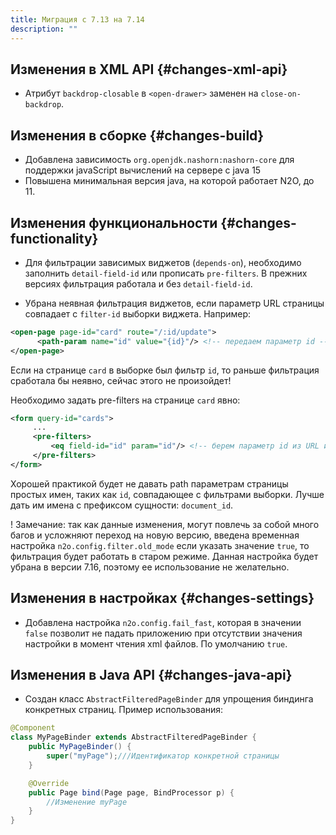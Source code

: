 ```yaml
---
title: Миграция с 7.13 на 7.14
description: ""
---
```


## Изменения в XML API {#changes-xml-api}

- Атрибут `backdrop-closable` в `<open-drawer>` заменен на `close-on-backdrop`.

## Изменения в сборке {#changes-build}

- Добавлена зависимость `org.openjdk.nashorn:nashorn-core` для поддержки javaScript вычислений на сервере с java 15
- Повышена минимальная версия java, на которой работает N2O, до 11.

## Изменения функциональности {#changes-functionality}

- Для фильтрации зависимых виджетов (`depends-on`), необходимо заполнить
`detail-field-id` или прописать `pre-filters`. В прежних версиях фильтрация работала и без `detail-field-id`.

- Убрана неявная фильтрация виджетов, если параметр URL страницы совпадает с `filter-id`
выборки виджета. Например:

```xml
<open-page page-id="card" route="/:id/update">
      <path-param name="id" value="{id}"/> <!-- передаем параметр id -->
</open-page>
```

Если на странице `card` в выборке был фильтр `id`, то раньше фильтрация
сработала бы неявно, сейчас этого не произойдет!

Необходимо задать pre-filters на странице `card` явно:

```xml
<form query-id="cards">
     ...
     <pre-filters>
         <eq field-id="id" param="id"/> <!-- берем параметр id из URL и фильтруем форму -->
     </pre-filters>
</form>
```

Хорошей практикой будет не давать path параметрам страницы простых имен, таких как `id`, совпадающее с фильтрами выборки. Лучше дать им имена с префиксом сущности: `document_id`.


! Замечание: так как данные изменения, могут повлечь за собой много багов и
усложняют переход на новую версию, введена временная настройка
`n2o.config.filter.old_mode` если указать значение `true`, то фильтрация будет работать
в старом режиме. Данная настройка будет убрана в версии 7.16, поэтому ее использование не желательно.

## Изменения в настройках {#changes-settings}

- Добавлена настройка `n2o.config.fail_fast`, которая в значении `false` позволит не падать приложению при отсутствии значения настройки в момент чтения xml файлов.
По умолчанию `true`.

## Изменения в Java API {#changes-java-api}

- Создан класс `AbstractFilteredPageBinder` для упрощения биндинга конкретных страниц. Пример использования:

```java
@Component
class MyPageBinder extends AbstractFilteredPageBinder {
    public MyPageBinder() {
        super("myPage");///Идентификатор конкретной страницы
    }

    @Override
    public Page bind(Page page, BindProcessor p) {
        //Изменение myPage
    }
}
```
